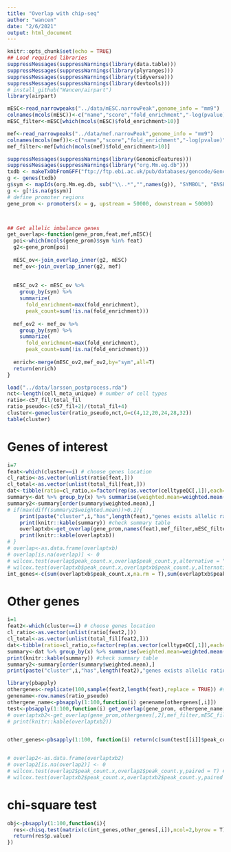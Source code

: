 ```yaml
---
title: "Overlap with chip-seq"
author: "wancen"
date: "2/6/2021"
output: html_document
---
```


```r
knitr::opts_chunk$set(echo = TRUE)
## Load required libraries
suppressMessages(suppressWarnings(library(data.table)))
suppressMessages(suppressWarnings(library(plyranges)))
suppressMessages(suppressWarnings(library(tidyverse)))
suppressMessages(suppressWarnings(library(devtools)))
# install_github("Wancen/airpart")
library(airpart)
```


```r
mESC<-read_narrowpeaks("../data/mESC.narrowPeak",genome_info = "mm9")
colnames(mcols(mESC))<-c("name","score","fold_enrichment","-log(pvalue)","-log(FDR)/log(10)","summit")
mESC_filter<-mESC[which(mcols(mESC)$fold_enrichment>10)]

mef<-read_narrowpeaks("../data/mef.narrowPeak",genome_info = "mm9")
colnames(mcols(mef))<-c("name","score","fold_enrichment","-log(pvalue)","-log(FDR)/log(10)","summit")
mef_filter<-mef[which(mcols(mef)$fold_enrichment>10)]

suppressMessages(suppressWarnings(library(GenomicFeatures)))
suppressMessages(suppressWarnings(library("org.Mm.eg.db")))
txdb <- makeTxDbFromGFF("ftp://ftp.ebi.ac.uk/pub/databases/gencode/Gencode_mouse/release_M1/gencode.vM1.annotation.gtf.gz")
g <- genes(txdb)
g$sym <- mapIds(org.Mm.eg.db, sub("\\..*","",names(g)), "SYMBOL", "ENSEMBL")
g <- g[!is.na(g$sym)]
# define promoter regions
gene_prom <- promoters(x = g, upstream = 50000, downstream = 50000)



## Get allelic imbalance genes
get_overlap<-function(gene_prom,feat,mef,mESC){
  poi<-which(mcols(gene_prom)$sym %in% feat)
  g2<-gene_prom[poi]
  
  mESC_ov<-join_overlap_inner(g2, mESC)
  mef_ov<-join_overlap_inner(g2, mef)
  
 
  mESC_ov2 <- mESC_ov %>%
    group_by(sym) %>%
    summarize(
      fold_enrichment=max(fold_enrichment),
      peak_count=sum(!is.na(fold_enrichment)))
  
  mef_ov2 <- mef_ov %>%
    group_by(sym) %>%
    summarize(
      fold_enrichment=max(fold_enrichment),
      peak_count=sum(!is.na(fold_enrichment)))
  
  enrich<-merge(mESC_ov2,mef_ov2,by="sym",all=T)
  return(enrich)
}

```

```r
load("../data/larsson_postprocess.rda")
nct<-length(cell_meta_unique) # number of cell types
ratio<-c57_fil/total_fil
ratio_pseudo<-(c57_fil+2)/(total_fil+4)
cluster<-genecluster(ratio_pseudo,nct,G=c(4,12,20,24,28,32))
table(cluster)
```
# Genes of interest
```r
i=7
feat<-which(cluster==i) # choose genes location
cl_ratio<-as.vector(unlist(ratio[feat,]))
cl_total<-as.vector(unlist(total_fil[feat,]))
dat<-tibble(ratio=cl_ratio,x=factor(rep(as.vector(celltypeQC[,1]),each=length(feat)),levels = cell_meta_unique),cts=cl_total)
summary<-dat %>% group_by(x) %>% summarise(weighted.mean=weighted.mean(ratio,cts,na.rm = T),mean=mean(ratio,na.rm = T),var=var(ratio,na.rm = T)) %>% data.frame()
summary2<-summary[order(summary$weighted.mean),]
# if(max(diff(summary2$weighted.mean))>0.1){
    print(paste("cluster",i,"has",length(feat),"genes exists allelic ratio imbalance"))
    print(knitr::kable(summary)) #check summary table
    overlaptxb<-get_overlap(gene_prom,names(feat),mef_filter,mESC_filter)
    print(knitr::kable(overlaptxb))
# }
# overlap<-as.data.frame(overlaptxb)
# overlap[is.na(overlap)] <- 0
# wilcox.test(overlap$peak_count.x,overlap$peak_count.y,alternative = "g",paired = T) # 0 replace NA
# wilcox.test(overlaptxb$peak_count.x,overlaptxb$peak_count.y,alternative = "g",paired = T) # still NA
int_genes<-c(sum(overlaptxb$peak_count.x,na.rm = T),sum(overlaptxb$peak_count.y,na.rm = T))

```

# Other genes
```r
i=1
feat2<-which(cluster==i) # choose genes location
cl_ratio<-as.vector(unlist(ratio[feat2,]))
cl_total<-as.vector(unlist(total_fil[feat2,]))
dat<-tibble(ratio=cl_ratio,x=factor(rep(as.vector(celltypeQC[,1]),each=length(feat2)),levels = cell_meta_unique),cts=cl_total)
summary<-dat %>% group_by(x) %>% summarise(weighted.mean=weighted.mean(ratio,cts,na.rm = T),mean=mean(ratio,na.rm = T),var=var(ratio,na.rm = T)) %>% data.frame()
print(knitr::kable(summary)) #check summary table
summary2<-summary[order(summary$weighted.mean),]
print(paste("cluster",i,"has",length(feat2),"genes exists allelic ratio imbalance"))

library(pbapply)
othergenes<-replicate(100,sample(feat2,length(feat),replace = TRUE)) #sample 100 times
genename<-row.names(ratio_pseudo)
othergene_name<-pbsapply(1:100,function(i) genename[othergenes[,i]])
test<-pbsapply(1:100,function(i) get_overlap(gene_prom, othergene_name[,i], mef_filter,mESC_filter))
# overlaptxb2<-get_overlap(gene_prom,othergenes[,2],mef_filter,mESC_filter)
# print(knitr::kable(overlaptxb2))


other_genes<-pbsapply(1:100, function(i) return(c(sum(test[[i]]$peak_count.x,na.rm = T),sum(test[[i]]$peak_count.y,na.rm = T))))


# overlap2<-as.data.frame(overlaptxb2)
# overlap2[is.na(overlap2)] <- 0
# wilcox.test(overlap2$peak_count.x,overlap2$peak_count.y,paired = T) # 0 replace NA
# wilcox.test(overlaptxb2$peak_count.x,overlaptxb2$peak_count.y,paired = T) # still NA

```
# chi-square test
```r
obj<-pbsapply(1:100,function(i){
  res<-chisq.test(matrix(c(int_genes,other_genes[,i]),ncol=2,byrow = T))
  return(res$p.value)
})

```
